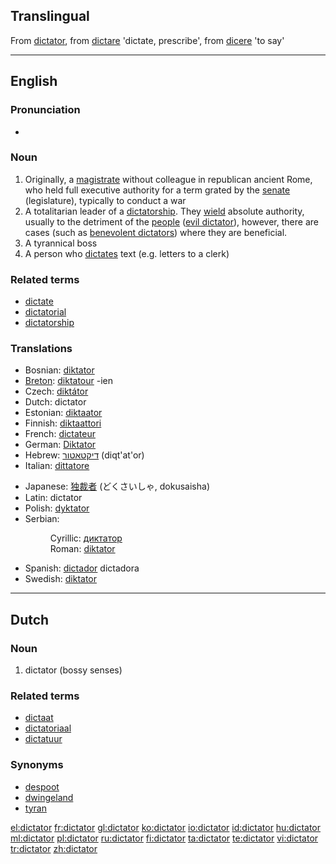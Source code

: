 {{wikipedia}}
==Translingual==
From {{L.}} [[dictator]], from [[dictare]] 'dictate, prescribe', from [[dicere]] 'to say'

----

==English==

===Pronunciation===
* {{audio|en-us-dictator.ogg|Audio (US)}}

===Noun===
{{en-noun}}

# Originally, a [[magistrate]] without colleague in republican ancient Rome, who held full executive authority for a term grated by the [[senate]] (legislature), typically to conduct a war
# A totalitarian leader of a [[dictatorship]].  They [[wield]] absolute authority, usually to the detriment of the [[people]] ([[evil dictator]]), however, there are cases (such as [[benevolent dictator]]s) where they are beneficial.
# A tyrannical boss
# A person who [[dictate]]s text (e.g. letters to a clerk)

===Related terms===
* [[dictate]]
* [[dictatorial]]
* [[dictatorship]]

===Translations===
{{rfc-level|Translations at L3+ (AutoFormat would have corrected level of Related terms)}}
{{trans-top|totalitarian leader of a dictatorship}}
* Bosnian: [[diktator]] {{m}}
* [[Breton]]: [[diktatour]] {{m}} -ien {{p}}
* Czech: [[diktátor]] {{m}}
* Dutch: dictator {{m}}
* Estonian: [[diktaator]]
* Finnish: [[diktaattori]]
* French: [[dictateur]] {{m}}
* German: [[Diktator]] {{m}}
* Hebrew: [[דיקטאטור]] (diqt'at'or) {{m}}
* Italian: [[dittatore]] {{m}}
{{trans-mid}}
* Japanese: [[独裁者]] (どくさいしゃ, dokusaisha)
* Latin: dictator {{m}}
* Polish: [[dyktator]] {{m}}
* Serbian:
*: Cyrillic: [[диктатор#Serbian|диктатор]] {{m}}
*: Roman: [[diktator#Serbian|diktator]] {{m}}
* Spanish: [[dictador]] {{m}} dictadora {{f}}
* Swedish: [[diktator]] {{c}}
{{trans-bottom}}

----

==Dutch==

===Noun===
{{nl-noun|dictotors|dictotortje}} {{m}}

# dictator (bossy senses)

===Related terms===
* [[dictaat]]
* [[dictatoriaal]]
* [[dictatuur]]

===Synonyms===
* [[despoot]]
* [[dwingeland]]
* [[tyran]]

[[el:dictator]]
[[fr:dictator]]
[[gl:dictator]]
[[ko:dictator]]
[[io:dictator]]
[[id:dictator]]
[[hu:dictator]]
[[ml:dictator]]
[[pl:dictator]]
[[ru:dictator]]
[[fi:dictator]]
[[ta:dictator]]
[[te:dictator]]
[[vi:dictator]]
[[tr:dictator]]
[[zh:dictator]]